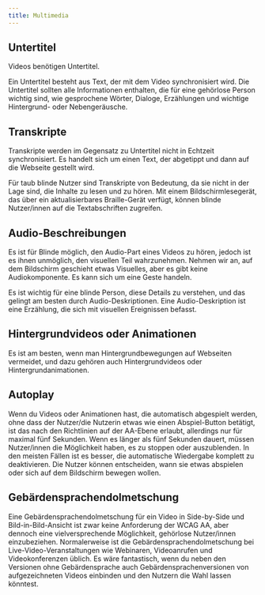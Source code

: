 ```yaml
---
title: Multimedia
---
```


## Untertitel

Videos benötigen Untertitel.

Ein Untertitel besteht aus Text, der mit dem Video synchronisiert wird. Die Untertitel sollten alle Informationen enthalten,
die für eine gehörlose Person wichtig sind, wie gesprochene Wörter, Dialoge, Erzählungen und wichtige Hintergrund- oder
Nebengeräusche.

## Transkripte

Transkripte werden im Gegensatz zu Untertitel nicht in Echtzeit synchronisiert. Es handelt sich um einen Text, der abgetippt
und dann auf die Webseite gestellt wird.

Für taub blinde Nutzer sind Transkripte von Bedeutung, da sie nicht in der Lage sind, die Inhalte zu lesen und zu hören. Mit
einem Bildschirmlesegerät, das über ein aktualisierbares Braille-Gerät verfügt, können blinde Nutzer/innen auf die Textabschriften
zugreifen.

## Audio-Beschreibungen

Es ist für Blinde möglich, den Audio-Part eines Videos zu hören, jedoch ist es ihnen unmöglich, den visuellen Teil wahrzunehmen.
Nehmen wir an, auf dem Bildschirm geschieht etwas Visuelles, aber es gibt keine Audiokomponente. Es kann sich um eine Geste handeln.

Es ist wichtig für eine blinde Person, diese Details zu verstehen, und das gelingt am besten durch Audio-Deskriptionen. Eine
Audio-Deskription ist eine Erzählung, die sich mit visuellen Ereignissen befasst.

## Hintergrundvideos oder Animationen

Es ist am besten, wenn man Hintergrundbewegungen auf Webseiten vermeidet, und dazu gehören auch Hintergrundvideos oder
Hintergrundanimationen.

## Autoplay

Wenn du Videos oder Animationen hast, die automatisch abgespielt werden, ohne dass der Nutzer/die Nutzerin etwas wie einen
Abspiel-Button betätigt, ist das nach den Richtlinien auf der AA-Ebene erlaubt, allerdings nur für maximal fünf Sekunden.
Wenn es länger als fünf Sekunden dauert, müssen Nutzer/innen die Möglichkeit haben, es zu stoppen oder auszublenden. In den
meisten Fällen ist es besser, die automatische Wiedergabe komplett zu deaktivieren. Die Nutzer können entscheiden, wann sie
etwas abspielen oder sich auf dem Bildschirm bewegen wollen.

## Gebärdensprachendolmetschung

Eine Gebärdensprachendolmetschung für ein Video in Side-by-Side und Bild-in-Bild-Ansicht ist zwar keine Anforderung der
WCAG AA, aber dennoch eine vielversprechende Möglichkeit, gehörlose Nutzer/innen einzubeziehen. Normalerweise ist die
Gebärdensprachendolmetschung bei Live-Video-Veranstaltungen wie Webinaren, Videoanrufen und Videokonferenzen üblich. Es
wäre fantastisch, wenn du neben den Versionen ohne Gebärdensprache auch Gebärdensprachenversionen von aufgezeichneten
Videos einbinden und den Nutzern die Wahl lassen könntest.
